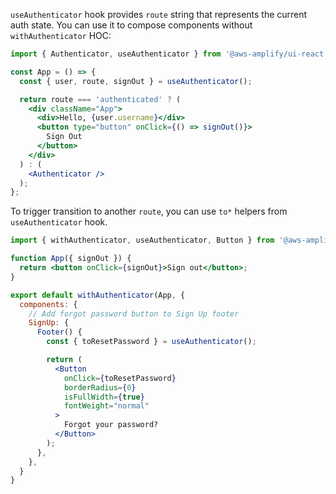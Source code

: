 `useAuthenticator` hook provides `route` string that represents the current auth state. You can use it to compose components without `withAuthenticator` HOC:

```jsx
import { Authenticator, useAuthenticator } from '@aws-amplify/ui-react';

const App = () => {
  const { user, route, signOut } = useAuthenticator();

  return route === 'authenticated' ? (
    <div className="App">
      <div>Hello, {user.username}</div>
      <button type="button" onClick={() => signOut()}>
        Sign Out
      </button>
    </div>
  ) : (
    <Authenticator />
  );
};
```

To trigger transition to another `route`, you can use `to*` helpers from `useAuthenticator` hook.

```jsx
import { withAuthenticator, useAuthenticator, Button } from '@aws-amplify/ui-react';

function App({ signOut }) {
  return <button onClick={signOut}>Sign out</button>;
}

export default withAuthenticator(App, {
  components: {
    // Add forgot password button to Sign Up footer
    SignUp: {
      Footer() {
        const { toResetPassword } = useAuthenticator();

        return (
          <Button
            onClick={toResetPassword}
            borderRadius={0}
            isFullWidth={true}
            fontWeight="normal"
          >
            Forgot your password?
          </Button>
        );
      },
    },
  }
}
```
